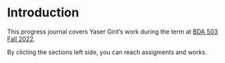 # Introduction {.unnumbered}


<!-- DO NOT TOUCH THIS PART EXCEPT FILLING YOUR OR YOUR GROUP's NAME -->

This progress journal covers Yaser Girit's work during the term at [BDA 503 Fall 2022](https://mef-bda503.github.io/fall22/).

By clicling the sections left side, you can reach assigments and works.

<!-- IF THIS IS A GROUP UNCOMMENT BELOW -->

<!-- # Group Members

+ [Member 1](Member 1's Progress Journal URL with https://)  
+ [Member 2](Member 2's Progress Journal URL with https://)
+ [Member 3](Member 3's Progress Journal URL with https://)

# Group Project Details

Our group project is [PROJECT NAME]. [SHORT DESCRIPTION] -->
